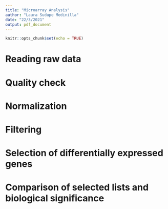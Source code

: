 ```yaml
---
title: "Microarray Analysis"
author: "Laura Sudupe Medinilla"
date: "22/3/2021"
output: pdf_document
---
```


```r
knitr::opts_chunk$set(echo = TRUE)
```

# Reading raw data

# Quality check

# Normalization

# Filtering

# Selection of differentially expressed genes

# Comparison of selected lists and biological significance
